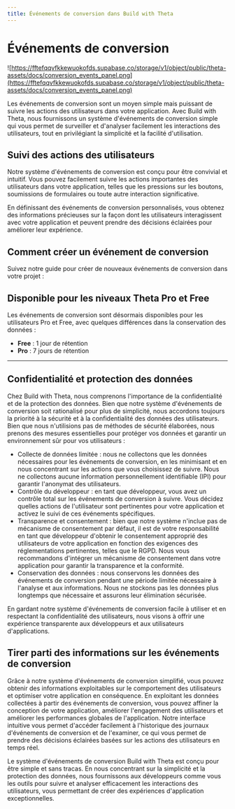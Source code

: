 ```yaml
---
title: Événements de conversion dans Build with Theta
---
```


# Événements de conversion

![https://fftefqqvfkkewuokofds.supabase.co/storage/v1/object/public/theta-assets/docs/conversion_events_panel.png](https://fftefqqvfkkewuokofds.supabase.co/storage/v1/object/public/theta-assets/docs/conversion_events_panel.png)

Les événements de conversion sont un moyen simple mais puissant de suivre les actions des utilisateurs dans votre application.
Avec Build with Theta, nous fournissons un système d'événements de conversion simple
qui vous permet de surveiller et d'analyser facilement les interactions des utilisateurs,
tout en privilégiant la simplicité et la facilité d'utilisation.

## Suivi des actions des utilisateurs

Notre système d'événements de conversion est conçu pour être convivial et intuitif.
Vous pouvez facilement suivre les actions importantes des utilisateurs dans votre application, telles que les pressions sur les boutons,
soumissions de formulaires ou toute autre interaction significative.

En définissant des événements de conversion personnalisés, vous obtenez des informations précieuses sur la façon dont les utilisateurs interagissent
avec votre application et peuvent prendre des décisions éclairées pour améliorer leur expérience.

## Comment créer un événement de conversion

Suivez notre guide pour créer de nouveaux événements de conversion dans votre projet :

<YouTube id="DfLYjCkXYY0" />

## Disponible pour les niveaux Theta Pro et Free

Les événements de conversion sont désormais disponibles pour les utilisateurs Pro et Free, avec quelques différences dans la conservation des données :
- **Free** : 1 jour de rétention
- **Pro** : 7 jours de rétention

---

## Confidentialité et protection des données

Chez Build with Theta, nous comprenons l'importance de la confidentialité et de la protection des données. Bien que notre système d'événements de conversion soit rationalisé pour plus de simplicité, nous accordons toujours la priorité à la sécurité et à la confidentialité des données des utilisateurs. Bien que nous n'utilisions pas de méthodes de sécurité élaborées, nous prenons des mesures essentielles pour protéger vos données et garantir un environnement sûr pour vos utilisateurs :

- Collecte de données limitée : nous ne collectons que les données nécessaires pour les événements de conversion, en les minimisant et en nous concentrant sur les actions que vous choisissez de suivre. Nous ne collectons aucune information personnellement identifiable (IPI) pour garantir l'anonymat des utilisateurs.
- Contrôle du développeur : en tant que développeur, vous avez un contrôle total sur les événements de conversion à suivre. Vous décidez quelles actions de l'utilisateur sont pertinentes pour votre application et activez le suivi de ces événements spécifiques.
- Transparence et consentement : bien que notre système n'inclue pas de mécanisme de consentement par défaut, il est de votre responsabilité en tant que développeur d'obtenir le consentement approprié des utilisateurs de votre application en fonction des exigences des réglementations pertinentes, telles que le RGPD. Nous vous recommandons d'intégrer un mécanisme de consentement dans votre application pour garantir la transparence et la conformité.
- Conservation des données : nous conservons les données des événements de conversion pendant une période limitée nécessaire à l'analyse et aux informations. Nous ne stockons pas les données plus longtemps que nécessaire et assurons leur élimination sécurisée.

En gardant notre système d'événements de conversion facile à utiliser et en respectant la confidentialité des utilisateurs, nous visons à offrir une expérience transparente aux développeurs et aux utilisateurs d'applications.

## Tirer parti des informations sur les événements de conversion

Grâce à notre système d'événements de conversion simplifié, vous pouvez obtenir des informations exploitables sur le comportement des utilisateurs et optimiser votre application en conséquence. En exploitant les données collectées à partir des événements de conversion, vous pouvez affiner la conception de votre application, améliorer l'engagement des utilisateurs et améliorer les performances globales de l'application. Notre interface intuitive vous permet d'accéder facilement à l'historique des journaux d'événements de conversion et de l'examiner, ce qui vous permet de prendre des décisions éclairées basées sur les actions des utilisateurs en temps réel.

Le système d'événements de conversion Build with Theta est conçu pour être simple et sans tracas. En nous concentrant sur la simplicité et la protection des données, nous fournissons aux développeurs comme vous les outils pour suivre et analyser efficacement les interactions des utilisateurs, vous permettant de créer des expériences d'application exceptionnelles.
